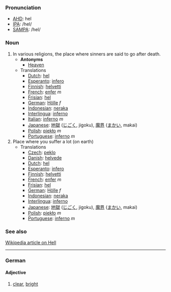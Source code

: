 ===Pronunciation===
*[[w:AHD|AHD]]: hel
*[[w:IPA|IPA]]: /hel/
*[[w:SAMPA|SAMPA]]: /hel/

===Noun===
#In various religions, the place where sinners are said to go after death.
#*'''Antonyms'''
#**[[Heaven]]
#*Translations
#**[[Dutch]]: [[hel]]
#**[[Esperanto]]: [[infero]]
#**[[Finnish]]: [[helvetti]]
#**[[French]]: [[enfer]] ''m''
#**[[Frisian]]: [[hel]]
#**[[German]]: [[Hölle]] ''f''
#**[[Indonesian]]: [[neraka]]
#**[[Interlingua]]: [[inferno]]
#**[[Italian]]: [[inferno]] ''m''
#**[[Japanese]]: [[地獄]] ([[じごく]], jigoku), [[魔界]] ([[まかい]], makai)
#**[[Polish]]: [[piekło]] ''m''
#**[[Portuguese]]: [[inferno]] ''m''
#Place where you suffer a lot (on earth)
#*Translations
#**[[Czech]]: [[peklo]]
#**[[Danish]]: [[helvede]]
#**[[Dutch]]: [[hel]]
#**[[Esperanto]]: [[infero]]
#**[[Finnish]]: [[helvetti]]
#**[[French]]: [[enfer]] ''m''
#**[[Frisian]]: [[hel]]
#**[[German]]: [[Hölle]] ''f''
#**[[Indonesian]]: [[neraka]]
#**[[Interlingua]]: [[inferno]]
#**[[Japanese]]: [[地獄]] ([[じごく]], jigoku), [[魔界]] ([[まかい]], makai)
#**[[Polish]]: [[piekło]] ''m''
#**[[Portuguese]]: [[inferno]] ''m''

===See also===
[http://en2.wikipedia.org/wiki/Hell Wikipedia article on Hell]
----

===German===
====Adjective====
#[[clear]], [[bright]]